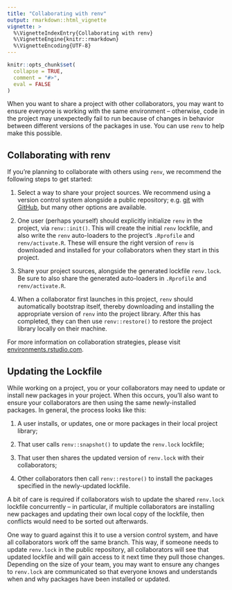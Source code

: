 ```yaml
---
title: "Collaborating with renv"
output: rmarkdown::html_vignette
vignette: >
  %\VignetteIndexEntry{Collaborating with renv}
  %\VignetteEngine{knitr::rmarkdown}
  %\VignetteEncoding{UTF-8}
---
```


```r
knitr::opts_chunk$set(
  collapse = TRUE,
  comment = "#>",
  eval = FALSE
)
```

When you want to share a project with other collaborators, you may want to
ensure everyone is working with the same environment -- otherwise, code in the
project may unexpectedly fail to run because of changes in behavior between
different versions of the packages in use. You can use `renv` to help make
this possible.


## Collaborating with renv

If you're planning to collaborate with others using `renv`, we recommend the
following steps to get started:

1. Select a way to share your project sources. We recommend using a version
   control system alongside a public repository; e.g. [git](https://git-scm.com/)
   with [GitHub](https://github.com/), but many other options are available.

2. One user (perhaps yourself) should explicitly initialize `renv` in the
   project, via `renv::init()`. This will create the initial `renv` lockfile,
   and also write the `renv` auto-loaders to the project's `.Rprofile` and
   `renv/activate.R`. These will ensure the right version of `renv` is
   downloaded and installed for your collaborators when they start \R in this
   project.

3. Share your project sources, alongside the generated lockfile `renv.lock`.
   Be sure to also share the generated auto-loaders in `.Rprofile` and
   `renv/activate.R`.

4. When a collaborator first launches \R in this project, `renv` should
   automatically bootstrap itself, thereby downloading and installing the
   appropriate version of `renv` into the project library. After this has
   completed, they can then use `renv::restore()` to restore the project
   library locally on their machine.

For more information on collaboration strategies, please visit
[environments.rstudio.com](https://environments.rstudio.com/).


## Updating the Lockfile

While working on a project, you or your collaborators may need to update or
install new packages in your project. When this occurs, you'll also want to
ensure your collaborators are then using the same newly-installed packages.
In general, the process looks like this:

1. A user installs, or updates, one or more packages in their local project library;

2. That user calls `renv::snapshot()` to update the `renv.lock` lockfile;

3. That user then shares the updated version of `renv.lock` with their collaborators;

4. Other collaborators then call `renv::restore()` to install the packages specified
   in the newly-updated lockfile.

A bit of care is required if collaborators wish to update the shared `renv.lock`
lockfile concurrently -- in particular, if multiple collaborators are installing
new packages and updating their own local copy of the lockfile, then conflicts
would need to be sorted out afterwards.

One way to guard against this it to use a version control system, and have all
collaborators work off the same branch. This way, if someone needs to update
`renv.lock` in the public repository, all collaborators will see that updated
lockfile and will gain access to it next time they pull those changes. Depending
on the size of your team, you may want to ensure any changes to `renv.lock` are
communicated so that everyone knows and understands when and why packages have
been installed or updated.
